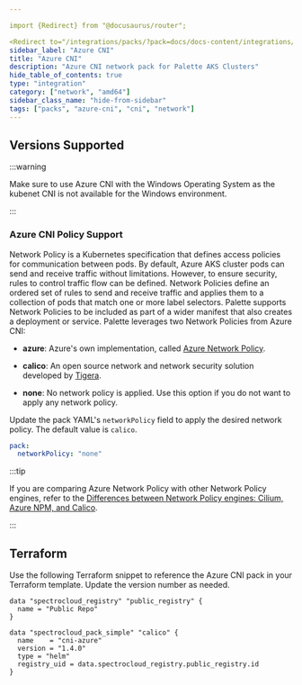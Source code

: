 ```yaml
---

import {Redirect} from "@docusaurus/router";

<Redirect to="/integrations/packs/?pack=docs/docs-content/integrations/cni-azure" />
sidebar_label: "Azure CNI"
title: "Azure CNI"
description: "Azure CNI network pack for Palette AKS Clusters"
hide_table_of_contents: true
type: "integration"
category: ["network", "amd64"]
sidebar_class_name: "hide-from-sidebar"
tags: ["packs", "azure-cni", "cni", "network"]
---
```



<Redirect to="/integrations/packs/?pack=docs/docs-content/integrations/cni-azure" />

## Versions Supported

<Tabs queryString="parent">

<TabItem label="1.4.x" value="1.4.x">

:::warning

Make sure to use Azure CNI with the Windows Operating System as the kubenet CNI is not available for the Windows
environment.

:::

### Azure CNI Policy Support

Network Policy is a Kubernetes specification that defines access policies for communication between pods. By default,
Azure AKS cluster pods can send and receive traffic without limitations. However, to ensure security, rules to control
traffic flow can be defined. Network Policies define an ordered set of rules to send and receive traffic and applies
them to a collection of pods that match one or more label selectors. Palette supports Network Policies to be included as
part of a wider manifest that also creates a deployment or service. Palette leverages two Network Policies from Azure
CNI:

- **azure**: Azure's own implementation, called
  [Azure Network Policy](https://learn.microsoft.com/en-us/azure/virtual-network/kubernetes-network-policies).

- **calico**: An open source network and network security solution developed by [Tigera](https://www.tigera.io/).

- **none**: No network policy is applied. Use this option if you do not want to apply any network policy.

Update the pack YAML's `networkPolicy` field to apply the desired network policy. The default value is `calico`.

```yaml
pack:
  networkPolicy: "none"
```

:::tip

If you are comparing Azure Network Policy with other Network Policy engines, refer to the
[Differences between Network Policy engines: Cilium, Azure NPM, and Calico](https://learn.microsoft.com/en-us/azure/aks/use-network-policies#differences-between-network-policy-engines-cilium-azure-npm-and-calico).

:::

</TabItem>

</Tabs>

## Terraform

Use the following Terraform snippet to reference the Azure CNI pack in your Terraform template. Update the version
number as needed.

```hcl
data "spectrocloud_registry" "public_registry" {
  name = "Public Repo"
}

data "spectrocloud_pack_simple" "calico" {
  name    = "cni-azure"
  version = "1.4.0"
  type = "helm"
  registry_uid = data.spectrocloud_registry.public_registry.id
}
```
